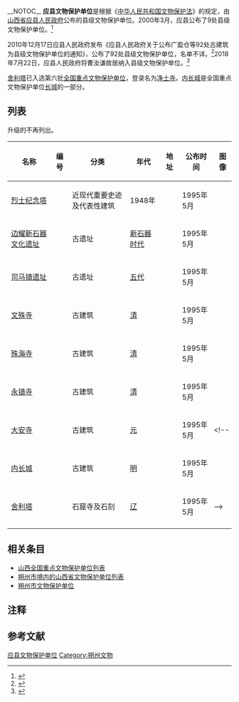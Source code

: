 __NOTOC__
'''应县文物保护单位'''是根据《[[中华人民共和国文物保护法|中华人民共和国文物保护法]]》的规定，由[[山西省|山西省]][[应县人民政府|应县人民政府]]公布的县级文物保护单位。2000年3月，应县公布了9处县级文物保护单位。<ref>{{cite web|title=山西省1 |url=http://www.ncha.gov.cn/portals/0/second/wenwubhml/%E5%B1%B1%E8%A5%BF%E7%9C%811.rar |work=中国文物保护单位名录 |publisher=中华人民共和国国家文物局 |accessdate=2012-12-26 |deadurl=yes |archiveurl=https://web.archive.org/web/20120501202356/http://www.sach.gov.cn/portals/0/second/wenwubhml/%E5%B1%B1%E8%A5%BF%E7%9C%811.rar |archivedate=2012-05-01 }}</ref>

2010年12月17日应县人民政府发布《应县人民政府关于公布广盈仓等92处古建筑为县级文物保护单位的通知》，公布了92处县级文物保护单位，名单不详。<ref>{{cite web|title=应县人民政府关于公布广盈仓等９２处古建筑为县级文物保护单位的通知|url=http://www.yingxian.gov.cn/zwgk/nr.asp?id=18061|work=应政发〔２０１０〕８５号|publisher=应县人民政府|accessdate=2013-12-03|deadurl=yes|archiveurl=https://web.archive.org/web/20131207114335/http://www.yingxian.gov.cn/zwgk/nr.asp?id=18061|archivedate=2013-12-07}}</ref>2018年7月22日，应县人民政府将曹汝谦故居纳入县级文物保护单位。<ref>{{cite web |title=应县人民政府关于公布曹汝谦故居为县级文物保护单位的通知 |url=http://www.yingxian.gov.cn/zwgk/xxgkml/zfwj/201907/t20190726_304241.html |website=应县人民政府 |accessdate=2021-03-04 |date=2018-07-22}}</ref>

[[舍利塔|舍利塔]]已入选第六批[[全国重点文物保护单位|全国重点文物保护单位]]，登录名为[[净土寺|净土寺]]。[[内长城|内长城]]是全国重点文物保护单位[[长城|长城]]的一部分。

==列表==
升级的不再列出。
<center>
{| class="wikitable sortable"
|- 
!名称 
!编号
!分类 
!年代
!地址
!公布时间
!图像
|-

|[[应县革命烈士纪念塔|烈士纪念塔]]
|
|近现代重要史迹及代表性建筑
|1948年
|
|1995年5月
| style="padding:0"|
|-
|[[边耀新石器文化遗址|边耀新石器文化遗址]]
|
|古遗址
|[[新石器时代|新石器时代]]
|
|1995年5月
| style="padding:0"|
|-
|[[司马镇遗址|司马镇遗址]]
|
|古遗址
|[[五代|五代]]
|
|1995年5月
| style="padding:0"|
|-
|[[文殊寺|文殊寺]]
|
|古建筑
|[[清|清]]
|
|1995年5月
| style="padding:0"|
|-
|[[殊海寺|殊海寺]]
|
|古建筑
|[[清|清]]
|
|1995年5月
| style="padding:0"|
|-
|[[永镇寺|永镇寺]]
|
|古建筑
|[[清|清]]
|
|1995年5月
| style="padding:0"|
|-
|[[大安寺|大安寺]]
|
|古建筑
|[[元|元]]
|
|1995年5月
| style="padding:0"|
<!--
|-
|[[内长城|内长城]]
|
|古建筑
|[[明|明]]
|
|1995年5月
| style="padding:0"|
|-
|[[舍利塔|舍利塔]]
|
|石窟寺及石刻
|[[辽|辽]]
|
|1995年5月
| style="padding:0"|
-->
|-
|}

</center>

==相关条目==
* [[山西全国重点文物保护单位列表|山西全国重点文物保护单位列表]]
* [[朔州市境内的山西省文物保护单位列表|朔州市境内的山西省文物保护单位列表]]
* [[朔州市文物保护单位|朔州市文物保护单位]]

==注释==
{{ReflistH}}
{{NoteFoot}}
{{ReflistF}}

==参考文献==
{{Reflist}}

{{山西文保}}
[[Category:应县文物保护单位|]]
[[Category:朔州文物|Category:朔州文物]]